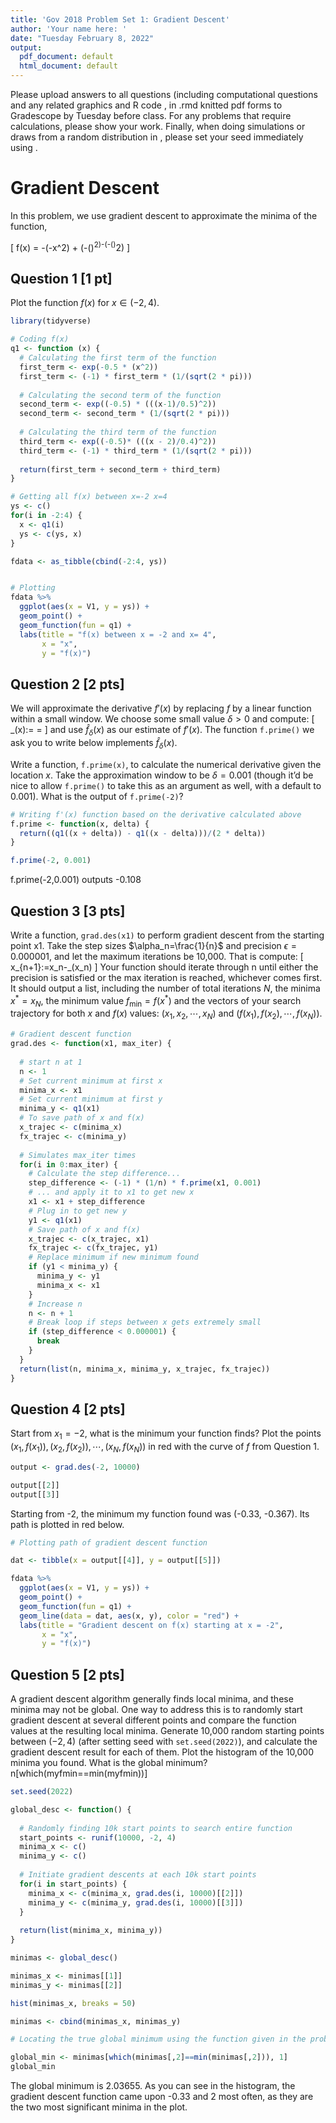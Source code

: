 ```yaml
---
title: 'Gov 2018 Problem Set 1: Gradient Descent'
author: 'Your name here: '
date: "Tuesday February 8, 2022"
output:
  pdf_document: default
  html_document: default
---
```

\noindent Please upload answers to all questions (including computational questions and any related graphics and R code \emph{with comments}, in .rmd \emph{and} knitted pdf forms to Gradescope by Tuesday before class. For any problems that require calculations, please show your work. Finally, when doing simulations or draws from a random distribution in \texttt{R}, please set your seed immediately using \texttt{set.seed(2022)}.

# Gradient Descent
In this problem, we use gradient descent to approximate the minima of the function,

\[
f(x) = -\frac{1}{\sqrt{2\pi}}\text{exp}\big(-\frac{1}{2}x^2\big) + \frac{1}{\sqrt{2\pi}}\text{exp}\big(-\frac{1}{2}(\frac{x-1}{0.5})^2\big)-\frac{1}{\sqrt{2\pi}}\text{exp}\big(-\frac{1}{2}(\frac{x-2}{0.4})^2\big)
\]

## Question 1 [1 pt]
Plot the function $f(x)$ for $x\in(-2,4)$.

```r
library(tidyverse)

# Coding f(x)
q1 <- function (x) {
  # Calculating the first term of the function
  first_term <- exp(-0.5 * (x^2))
  first_term <- (-1) * first_term * (1/(sqrt(2 * pi)))
  
  # Calculating the second term of the function
  second_term <- exp((-0.5) * (((x-1)/0.5)^2))
  second_term <- second_term * (1/(sqrt(2 * pi)))
  
  # Calculating the third term of the function
  third_term <- exp((-0.5)* (((x - 2)/0.4)^2))
  third_term <- (-1) * third_term * (1/(sqrt(2 * pi)))
  
  return(first_term + second_term + third_term)
}

# Getting all f(x) between x=-2 x=4
ys <- c()
for(i in -2:4) {
  x <- q1(i)
  ys <- c(ys, x)
}

fdata <- as_tibble(cbind(-2:4, ys))


# Plotting
fdata %>%
  ggplot(aes(x = V1, y = ys)) + 
  geom_point() + 
  geom_function(fun = q1) +
  labs(title = "f(x) between x = -2 and x= 4",
       x = "x",
       y = "f(x)")

```
## Question 2 [2 pts]
We will approximate the derivative $f'(x)$ by replacing $f$ by a linear function within a small window. We choose some small value $\delta>0$ and compute:
\[
\hat{f}_\delta (x):=\frac{f(x+\delta)-f(x-\delta)}{|[x-\delta,x+\delta]|} = \frac{f(x+\delta)-f(x-\delta)}{2\delta} 
\]
and use $\hat{f}_\delta (x)$ as our estimate of $f'(x)$. The function `f.prime()` we ask you to write below implements $\hat{f}_\delta (x)$.

Write a function, `f.prime(x)`, to calculate the numerical derivative given the location $x$. Take the approximation window to be $\delta=0.001$ (though it'd be nice to allow `f.prime()` to take this as an argument as well, with a default to 0.001). What is the output of `f.prime(-2)`?

```r

# Writing f'(x) function based on the derivative calculated above
f.prime <- function(x, delta) {
  return((q1((x + delta)) - q1((x - delta)))/(2 * delta))
}

f.prime(-2, 0.001)

```

f.prime(-2,0.001) outputs -0.108


## Question 3 [3 pts]
Write a function, `grad.des(x1)` to perform gradient descent from the starting point x1. Take the step sizes $\alpha_n=\frac{1}{n}$ and precision $\epsilon=0.000001$, and let the maximum iterations be 10,000. That is compute:
\[
x_{n+1}:=x_n-\frac{1}{n}\hat{f}_\delta(x_n)
\]
Your function should iterate through n until either the precision is satisfied or the max iteration is reached, whichever comes first. It should output a list, including the number of total iterations $N$, the minima $x^*=x_N$, the minimum value $f_{\min}=f(x^*)$ and the vectors of your search trajectory for both $x$ and $f(x)$ values: $(x_1,x_2,\cdots,x_N)$ and $(f(x_1),f(x_2),\cdots,f(x_N))$.

```r

# Gradient descent function
grad.des <- function(x1, max_iter) {
  
  # start n at 1
  n <- 1
  # Set current minimum at first x
  minima_x <- x1
  # Set current minimum at first y
  minima_y <- q1(x1)
  # To save path of x and f(x)
  x_trajec <- c(minima_x)
  fx_trajec <- c(minima_y)
  
  # Simulates max_iter times
  for(i in 0:max_iter) {
    # Calculate the step difference... 
    step_difference <- (-1) * (1/n) * f.prime(x1, 0.001)
    # ... and apply it to x1 to get new x
    x1 <- x1 + step_difference
    # Plug in to get new y
    y1 <- q1(x1)
    # Save path of x and f(x)
    x_trajec <- c(x_trajec, x1)
    fx_trajec <- c(fx_trajec, y1)
    # Replace minimum if new minimum found
    if (y1 < minima_y) {
      minima_y <- y1
      minima_x <- x1
    }
    # Increase n
    n <- n + 1
    # Break loop if steps between x gets extremely small
    if (step_difference < 0.000001) {
      break
    }
  }
  return(list(n, minima_x, minima_y, x_trajec, fx_trajec))
}

```


## Question 4 [2 pts]
Start from $x_1=-2$, what is the minimum your function finds? Plot the points $(x_1, f(x_1)),(x_2, f(x_2)),\cdots,(x_N, f(x_N))$ in red with the curve of $f$ from Question 1.

```r
output <- grad.des(-2, 10000)
```

```r
output[[2]]
output[[3]]
```

Starting from -2, the minimum my function found was (-0.33, -0.367). Its path is plotted in red below. 

```r

# Plotting path of gradient descent function

dat <- tibble(x = output[[4]], y = output[[5]])

fdata %>%
  ggplot(aes(x = V1, y = ys)) + 
  geom_point() + 
  geom_function(fun = q1) + 
  geom_line(data = dat, aes(x, y), color = "red") +
  labs(title = "Gradient descent on f(x) starting at x = -2",
       x = "x",
       y = "f(x)")
```




## Question 5 [2 pts]
A gradient descent algorithm generally finds local minima, and these minima may not be global. One way to address this is to randomly start gradient descent at several different points and compare the function values at the resulting local minima. Generate 10,000 random starting points between $(-2,4)$ (after setting seed with `set.seed(2022)`), and calculate the gradient descent result for each of them. Plot the histogram of the 10,000 minima you found. What is the global minimum?
n[which(myfmin==min(myfmin))]


```r

set.seed(2022)

global_desc <- function() {
  
  # Randomly finding 10k start points to search entire function
  start_points <- runif(10000, -2, 4)
  minima_x <- c()
  minima_y <- c()
  
  # Initiate gradient descents at each 10k start points
  for(i in start_points) {
    minima_x <- c(minima_x, grad.des(i, 10000)[[2]])
    minima_y <- c(minima_y, grad.des(i, 10000)[[3]])
  }
  
  return(list(minima_x, minima_y))
}

minimas <- global_desc()

```

```r
minimas_x <- minimas[[1]]
minimas_y <- minimas[[2]]

hist(minimas_x, breaks = 50)
```

```r
minimas <- cbind(minimas_x, minimas_y)

# Locating the true global minimum using the function given in the problem

global_min <- minimas[which(minimas[,2]==min(minimas[,2])), 1]
global_min
```

The global minimum is 2.03655. As you can see in the histogram, the gradient descent function came upon -0.33 and 2 most often, as they are the two most significant minima in the plot. 